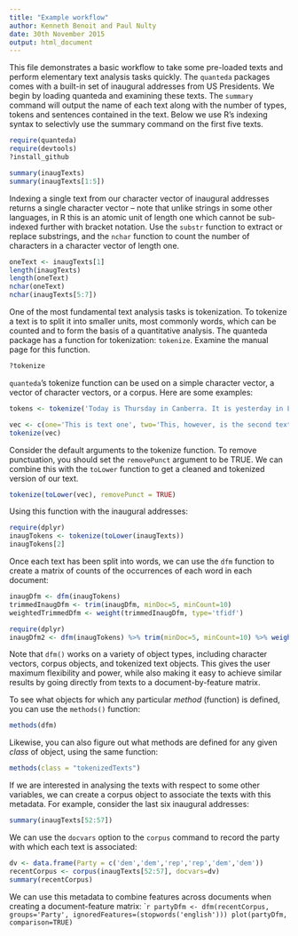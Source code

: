 ```yaml
---
title: "Example workflow"
author: Kenneth Benoit and Paul Nulty
date: 30th November 2015
output: html_document
---
```


This file demonstrates a basic workflow to take some pre-loaded texts and perform elementary text analysis tasks quickly. The `quanteda` packages comes with a built-in set of inaugural addresses from US Presidents. We begin by loading quanteda and examining these texts. The `summary` command will output the name of each text along with the number of types, tokens and sentences contained in the text. Below we use R's indexing syntax to selectivly use the summary command on the first five texts.

```r
require(quanteda)
require(devtools)
?install_github

summary(inaugTexts)
summary(inaugTexts[1:5])
```


Indexing a single text from our character vector of inaugural addresses returns a single character vector -- note that unlike strings in some other languages, in R this is an atomic unit of length one which cannot be sub-indexed further with bracket notation. Use the `substr` function to extract or replace substrings, and the `nchar` function to count the number of characters in a character vector of length one.

```r
oneText <- inaugTexts[1]
length(inaugTexts)
length(oneText)
nchar(oneText)
nchar(inaugTexts[5:7])
```

One of the most fundamental text analysis tasks is tokenization. To tokenize a text is to split it into smaller units, most commonly words, which can be counted and to form the basis of a quantitative analysis. The quanteda package has a function for tokenization: `tokenize`. Examine the manual page for this function.

```r
?tokenize
```

`quanteda`'s tokenize function can be used on a simple character vector, a vector of character vectors, or a corpus. Here are some examples:

```r
tokens <- tokenize('Today is Thursday in Canberra. It is yesterday in London.')

vec <- c(one='This is text one', two='This, however, is the second text')
tokenize(vec)
```

Consider the default arguments to the tokenize function. To remove punctuation, you should set the `removePunct` argument to be TRUE. We can combine this with the `toLower` function to get a cleaned and tokenized version of our text.

```r
tokenize(toLower(vec), removePunct = TRUE)
```

Using this function with the inaugural addresses:

```r
require(dplyr)
inaugTokens <- tokenize(toLower(inaugTexts))
inaugTokens[2]
```

Once each text has been split into words, we can use the `dfm` function to create a matrix of counts of the occurrences of each word in each document:

```r
inaugDfm <- dfm(inaugTokens)
trimmedInaugDfm <- trim(inaugDfm, minDoc=5, minCount=10)
weightedTrimmedDfm <- weight(trimmedInaugDfm, type='tfidf')

require(dplyr)
inaugDfm2 <- dfm(inaugTokens) %>% trim(minDoc=5, minCount=10) %>% weight(type='tfidf')
```

Note that `dfm()` works on a variety of object types, including character vectors, corpus objects, and tokenized text objects.  This gives the user maximum flexibility and power, while also making it easy to achieve similar results by going directly from texts to a document-by-feature matrix.

To see what objects for which any particular *method* (function) is defined, you can use the `methods()` function:
```r
methods(dfm)
```

Likewise, you can also figure out what methods are defined for any given *class* of object, using the same function:
```r
methods(class = "tokenizedTexts")
```

If we are interested in analysing the texts with respect to some other variables, we can create a corpus object to associate the texts with this metadata. For example, consider the last six inaugural addresses:

```r
summary(inaugTexts[52:57])
```
We can use the `docvars` option to the `corpus` command to record the party with which each text is associated:

```r
dv <- data.frame(Party = c('dem','dem','rep','rep','dem','dem'))
recentCorpus <- corpus(inaugTexts[52:57], docvars=dv)
summary(recentCorpus)
```

We can use this metadata to combine features across documents when creating a document-feature matrix:
```r
partyDfm <- dfm(recentCorpus, groups='Party', ignoredFeatures=(stopwords('english')))
plot(partyDfm, comparison=TRUE)
``
